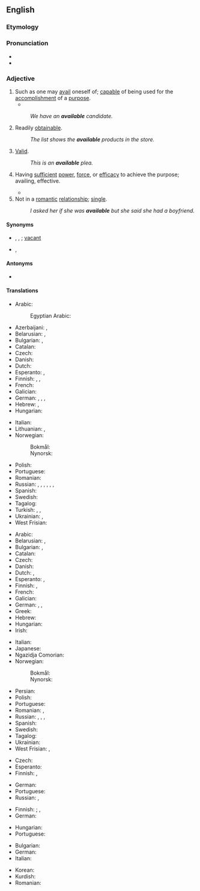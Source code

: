 ==English==

===Etymology===
{{suffix|avail|able|lang=en}}

===Pronunciation===
* {{IPA|/əˈveɪləb(ə)l/|lang=en}}
* {{audio|en-us-available.ogg|Audio (US)|lang=en}}

===Adjective===
{{en-adj}}

# Such as one may [[avail]] oneself of; [[capable]] of being used for the [[accomplishment]] of a [[purpose]].
#* {{quote-book|year=1905|author=[[w:Emma Orczy|Baroness Emmuska Orczy]]
|title=[[w:The Case of Miss Elliott|The Affair at the Novelty Theatre]]
|chapter=2|url=http://openlibrary.org/works/OL8479084W
|passage=For this scene, a large number of supers are engaged, and in order to further swell the crowd, practically all the '''available''' stage hands have to ‘walk on’ dressed in various coloured dominoes, and all wearing masks.}}
#: ''We have an '''available''' candidate.''
# Readily [[obtainable]].
#: ''The list shows the '''available''' products in the store.''
# {{lb|en|legal}} [[valid|Valid]].
#: ''This is an '''available''' plea.''
# {{lb|en|archaic}} Having [[sufficient]] [[power]], [[force]], or [[efficacy]] to achieve the purpose; availing, effective.
#* {{quote-book|title=Proceedings - Institution of Mechanical Engineers|section=canal Boat Propulsion|author=Henry Banroft|passage=The different navigations she had to pass through for this purpose were such that only an independent method of propulsion would be available.|year=1897}}
# Not in a [[romantic]] [[relationship]]; [[single]].
#: ''I asked her if she was '''available''' but she said she had a boyfriend.''

====Synonyms====
* {{sense|such as can be availed of}} {{l|en|usable}}, {{l|en|profitable}}, {{l|en|advantageous}}; [[vacant]] {{qualifier|of a location}}
* {{sense|legally valid}} {{l|en|effectual}}, {{l|en|valid}}

====Antonyms====
* {{sense|such as can be availed of}} {{l|en|unavailable}}

====Translations====
{{trans-top|capable of being used}}
* Arabic: {{t+|ar|مُتَاح}}
*: Egyptian Arabic: {{t|arz|متاح|m|tr=mutāḥ}}
* Azerbaijani: {{t+|az|uyğun}}, {{t|az|istifadəyə hazır}}
* Belarusian: {{t|be|дасту́пны|m|sc=Cyrl}}, {{t|be|ная́ўны|m|sc=Cyrl}}
* Bulgarian: {{t+|bg|годен}}, {{t+|bg|полезен}}
* Catalan: {{t|ca|disponible}}
* Czech: {{t|cs|k dispozici}}
* Danish: {{t+|da|tilgængelig}}
* Dutch: {{t+|nl|beschikbaar}}
* Esperanto: {{t+|eo|preta}}, {{t|eo|uzebla}}
* Finnish: {{t|fi|[[käytettävissä]] [[oleva]]}}, {{t|fi|[[saatavilla]] [[oleva]]}}, {{t|fi|[[käsillä]] [[oleva]]}}
* French: {{t+|fr|disponible}}
* Galician: {{t+|gl|dispoñible}}
* German: {{t+|de|verfügbar}}, {{t+|de|disponibel}}, {{t+|de|abkömmlich}}, {{t+|de|tauglich}}
* Hebrew: {{t|he|זָמִין|m|tr=zamín}}, {{t|he|פָּנוּי|m|tr=panúy}}
* Hungarian: {{t|hu|rendelkezésre álló}}
{{trans-mid}}
* Italian: {{t+|it|disponibile}}
* Lithuanian: {{t+|lt|pasiekiamas|m}}, {{t+|lt|prieinamas|m}}
* Norwegian:
*: Bokmål: {{t+|nb|tilgjengelig}}
*: Nynorsk: {{t|nn|tilgjengeleg}}
* Polish: {{t+|pl|wolny}}
* Portuguese: {{t+|pt|disponível}}
* Romanian: {{t+|ro|disponibil}}
* Russian: {{t+|ru|досту́пный}}, {{t+|ru|нали́чный}}, {{t+|ru|распоряжение|alt=(име́ющийся) в распоряже́нии}}, {{t+|ru|наличие|alt=(име́ющийся) в нали́чии}}, {{t+|ru|подходя́щий}}, {{t+|ru|го́дный}}, {{t+|ru|приго́дный}}
* Spanish: {{t+|es|disponible}}
* Swedish: {{t+|sv|tillgänglig}}
* Tagalog: {{t|tl|lagap}}
* Turkish: {{t+|tr|var}}, {{t+|tr|mevcut}}, {{t|tr|kullanıma hazır}}
* Ukrainian: {{t|uk|досту́пний|m|sc=Cyrl}}, {{t+|uk|наявний}}
* West Frisian: {{t|fy|beskikber}}
{{trans-bottom}}

{{trans-top|readily obtainable}}
* Arabic: {{t+|ar|مُتَاح}}
* Belarusian: {{t|be|дасту́пны|m|sc=Cyrl}}, {{t|be|ная́ўны|m|sc=Cyrl}}
* Bulgarian: {{t+|bg|наличен}}, {{t+|bg|разполагаем}}
* Catalan: {{t|ca|disponible}}
* Czech: {{t|cs|dostupný|m}}
* Danish: {{t+|da|tilgængelig}}
* Dutch: {{t+|nl|beschikbaar}}, {{t+|nl|voorhanden}}
* Esperanto: {{t|eo|havebla}}, {{t|eo|akirebla}}
* Finnish: {{t|fi|[[saatavilla]] [[oleva]]}}, {{t|fi|[[saatavissa]] [[oleva]]}}
* French: {{t+|fr|disponible}}
* Galician: {{t+|gl|dispoñible}}
* German: {{t+|de|verfügbar}}, {{t+|de|disponibel}}, {{t+|de|erhältlich}}
* Greek: {{t+|el|διαθέσιμος|f}}
* Hebrew: {{t|he|זָמִין|m|tr=zamín}}
* Hungarian: {{t+|hu|kapható}}
* Irish: {{t|ga|infhaighte}}
{{trans-mid}}
* Italian: {{t+|it|disponibile}}
* Japanese: {{t|ja|手に入る|tr=te ni hairu}}
* Ngazidja Comorian: {{t|zdj|tayari}}
* Norwegian:
*: Bokmål: {{t+|nb|tilgjengelig}}
*: Nynorsk: {{t|nn|tilgjengeleg}}
* Persian: {{t+|fa|در دسترس|tr=dar dastres|sc=fa-Arab}}
* Polish: {{t+|pl|dostępny}}
* Portuguese: {{t+|pt|disponível}}
* Romanian: {{t+|ro|disponibil}}, {{t|ro|procurabil}}
* Russian: {{t+|ru|досту́пный|m}}, {{t+|ru|нали́чный}}, {{t+|ru|распоряжение|alt=(име́ющийся) в распоряже́нии}}, {{t+|ru|наличие|alt=(име́ющийся) в нали́чии}}
* Spanish: {{t+|es|disponible}}
* Swedish: {{t+|sv|tillgänglig}}
* Tagalog: {{t|tl|lagap}}
* Ukrainian: {{t|uk|досту́пний|m|sc=Cyrl}}
* West Frisian: {{t|fy|beskikber}}, {{t|fy|foarhannen}}
{{trans-bottom}}

{{trans-top|law: valid}}
* Czech: {{t+|cs|platný}}
* Esperanto: {{t|eo|valida}}
* Finnish: {{t+|fi|lainvoimainen}}, {{t+|fi|validi}}
{{trans-mid}}
* German: {{t+|de|gültig}}
* Portuguese: {{t+|pt|válido|m}}
* Russian: {{t+|ru|действи́тельный}}, {{t+|ru|правомо́чный}}
{{trans-bottom}}

{{trans-top|having sufficient power or efficacy}}
* Finnish: {{t+|fi|kelvollinen}}; {{gloss|to be valid}} {{t|fi|tulla kysymykseen}}, {{t+|fi|kelvata}}
* German: {{t|de|auskömmlich}}
{{trans-mid}}
* Hungarian: {{t+|hu|érvényes}}
* Portuguese: {{t+|pt|válido}}
{{trans-bottom}}

{{checktrans-top}}
* Bulgarian: {{t+check|bg|валиден}}
* German: {{t+check|de|gültig}}
* Italian: {{t+check|it|valido}}
{{trans-mid}}
* Korean: {{t-check|ko|유효한|sc=Kore}}
* Kurdish: {{t+check|ku|berdest}}
* Romanian: {{t+check|ro|valid}}
{{trans-bottom}}